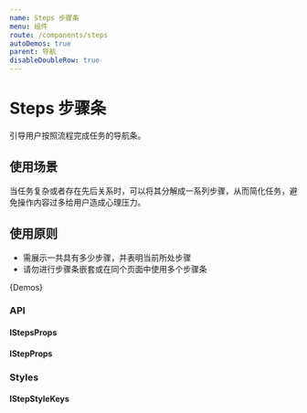 ```yaml
---
name: Steps 步骤条
menu: 组件
route: /components/steps
autoDemos: true
parent: 导航
disableDoubleRow: true
---
```


# Steps 步骤条

引导用户按照流程完成任务的导航条。

## 使用场景

当任务复杂或者存在先后关系时，可以将其分解成一系列步骤，从而简化任务，避免操作内容过多给用户造成心理压力。

## 使用原则

- 需展示一共具有多少步骤，并表明当前所处步骤
- 请勿进行步骤条嵌套或在同个页面中使用多个步骤条

{Demos}

### API

#### IStepsProps

<Props propsName="IStepsProps" />

#### IStepProps

<Props propsName="IStepProps" />

### Styles

#### IStepStyleKeys

<Styles typeName="IStepStyleKeys" componentName="step" />
